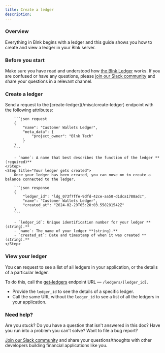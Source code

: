 ```yaml
---
title: Create a ledger
description:
---
```

### Overview

Everything in Blnk begins with a ledger and this guide shows you how to create and view a ledger in your Blnk server. 

### Before you start

Make sure you have read and understood how [the Blnk Ledger](/ledger/overview) works. If you are confused or have any questions, please [join our Slack community](https://join.slack.com/t/newworkspace-1tr5864/shared_invite/zt-2d9oejhwl-6VJsXV7Vmy0mCX2vzBXnWA) and share your questions in a relevant channel.

### Create a ledger
<Steps>
	<Step title="Decide a name for the ledger">
		Send a request to the [create-ledger](/misc/create-ledger) endpoint with the following attributes:
		
		```json request
		{
		    "name": "Customer Wallets Ledger",
		    "meta_data": {
		        "project_owner": "Blnk Tech"
		    }
		}
		```
		
		- `name`: A name that best describes the function of the ledger **(required)**
	</Step>
	<Step title="Your ledger gets created">
		Once your ledger has been created, you can move on to create a balance connected to the ledger. 
		
		```json response
		{
		    "ledger_id": "ldg_073f7ffe-9dfd-42ce-aa50-d1dca1788adc",
		    "name": "Customer Wallets Ledger",
		    "created_at": "2024-02-20T05:28:03.558281542Z"
		}
		```
		
		- `ledger_id`: Unique identification number for your ledger **(string).**
		- `name`: The name of your ledger **(string).**
		- `created_at`: Date and timestamp of when it was created **(string).**
	</Step>
</Steps>

### View your ledger

You can request to see a list of all ledgers in your application, or the details of a particular ledger.

To do this, call the [get-ledgers](/misc/get-ledger) endpoint URL — `/ledgers/[ledger_id]`.

- Provide the `ledger_id` to see the details of a specific ledger.
- Call the same URL without the `ledger_id` to see a list of all the ledgers in your application.

### Need help?

Are you stuck? Do you have a question that isn't answered in this doc? Have you run into a problem you can't solve? Want to file a bug report?

[Join our Slack community](https://join.slack.com/t/newworkspace-1tr5864/shared_invite/zt-2d9oejhwl-6VJsXV7Vmy0mCX2vzBXnWA) and share your questions/thoughts with other developers building financial applications like you.